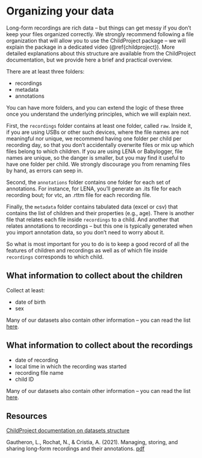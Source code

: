 # Organizing your data {#organizingdata}

Long-form recordings are rich data -- but things can get messy if you don't keep your files organized correctly. We strongly recommend following a file organization that will allow you to use the ChildProject package -- we will explain the package in a dedicated video (\@ref{childproject}). More detailed explanations about this structure are available from the ChildProject documentation, but we provide here a brief and practical overview.

There are at least three folders:

- recordings
- metadata
- annotations

You can have more folders, and you can extend the logic of these three once you understand the underlying principles, which we will explain next.

First, the `recordings` folder contains at least one folder, called `raw`. Inside it, if you are using USBs or other such devices, where the file names are not meaningful nor unique, we recommend having one folder per child per recording day, so that you don't accidentally overwrite files or mix up which files belong to which children. If you are using LENA or Babylogger, file names are unique, so the danger is smaller, but you may find it useful to have one folder per child. We strongly discourage you from renaming files by hand, as errors can seep in.

Second, the `annotations` folder contains one folder for each set of annotations. For instance, for LENA, you'll generate an .its file for each recording bout; for vtc, an .rttm file for each recording file.

Finally, the `metadata` folder contains tabulated data (excel or csv) that contains the list of children and their properties (e.g., age). There is another file that relates each file inside `recordings` to a child. And another that relates annotations to recordings -- but this one is typically generated when you import annotation data, so you don't need to worry about it.

So what is most important for you to do is to keep a good record of all the features of children and recordings as well as of which file inside `recordings` corresponds to which child. 

## What information to collect about the children

Collect at least:

- date of birth
- sex

Many of our datasets also contain other information -- you can read the list [here](https://childproject.readthedocs.io/en/latest/format.html#children-notebook).

## What information to collect about the recordings

- date of recording
- local time in which the recording was started
- recording file name
- child ID

Many of our datasets also contain other information -- you can read the list [here](https://childproject.readthedocs.io/en/latest/format.html#recordings-notebook).



## Resources

[ChildProject documentation on datasets structure](https://childproject.readthedocs.io/en/latest/format.html)

Gautheron, L., Rochat, N., & Cristia, A. (2021). Managing, storing, and sharing long-form recordings and their annotations. [pdf](https://psyarxiv.com/w8trm/download?format=pdf)
